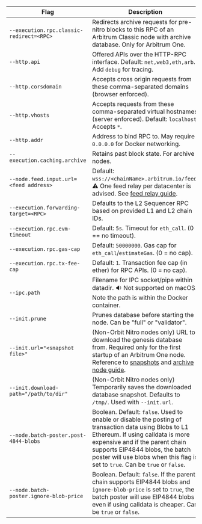 <section class='small-table'>

| Flag                                     | Description                                                                                                                                                                                                                                                                                     |
| ---------------------------------------- | ----------------------------------------------------------------------------------------------------------------------------------------------------------------------------------------------------------------------------------------------------------------------------------------------- |
| `--execution.rpc.classic-redirect=<RPC>` | Redirects archive requests for pre-nitro blocks to this RPC of an Arbitrum Classic node with archive database. Only for Arbitrum One.                                                                                                                                                           |
| `--http.api`                             | Offered APIs over the HTTP-RPC interface. Default: `net,web3,eth,arb`. Add `debug` for tracing.                                                                                                                                                                                                 |
| `--http.corsdomain`                      | Accepts cross origin requests from these comma-separated domains (browser enforced).                                                                                                                                                                                                            |
| `--http.vhosts`                          | Accepts requests from these comma-separated virtual hostnames (server enforced). Default: `localhost`. Accepts `*`.                                                                                                                                                                             |
| `--http.addr`                            | Address to bind RPC to. May require `0.0.0.0` for Docker networking.                                                                                                                                                                                                                            |
| `--execution.caching.archive`            | Retains past block state. For archive nodes.                                                                                                                                                                                                                                                    |
| `--node.feed.input.url=<feed address>`   | Default: `wss://<chainName>.arbitrum.io/feed`. ⚠️ One feed relay per datacenter is advised. See [feed relay guide](/run-arbitrum-node/sequencer/01-run-feed-relay.mdx).                                                                                                                          |
| `--execution.forwarding-target=<RPC>`    | Defaults to the L2 Sequencer RPC based on provided L1 and L2 chain IDs.                                                                                                                                                                                                                         |
| `--execution.rpc.evm-timeout`            | Default: `5s`. Timeout for `eth_call`. (0 == no timeout).                                                                                                                                                                                                                                       |
| `--execution.rpc.gas-cap`                | Default: `50000000`. Gas cap for `eth_call`/`estimateGas`. (0 = no cap).                                                                                                                                                                                                                        |
| `--execution.rpc.tx-fee-cap`             | Default: `1`. Transaction fee cap (in ether) for RPC APIs. (0 = no cap).                                                                                                                                                                                                                        |
| `--ipc.path`                             | Filename for IPC socket/pipe within datadir. 🔉 Not supported on macOS. Note the path is within the Docker container.                                                                                                                                                                           |
| `--init.prune`                           | Prunes database before starting the node. Can be "full" or "validator".                                                                                                                                                                                                                         |
| `--init.url="<snapshot file>"`           | (Non-Orbit Nitro nodes only) URL to download the genesis database from. Required only for the first startup of an Arbitrum One node. Reference to [snapshots](https://snapshot.arbitrum.foundation/index.html) and [archive node guide](/run-arbitrum-node/more-types/01-run-archive-node.mdx).  |
| `--init.download-path="/path/to/dir"`    | (Non-Orbit Nitro nodes only) Temporarily saves the downloaded database snapshot. Defaults to `/tmp/`. Used with `--init.url`.                                                                                                                                                                   |
| `--node.batch-poster.post-4844-blobs`    | Boolean. Default: `false`. Used to enable or disable the posting of transaction data using Blobs to L1 Ethereum. If using calldata is more expensive and if the parent chain supports EIP4844 blobs, the batch poster will use blobs when this flag is set to `true`. Can be `true` or `false`. |
| `--node.batch-poster.ignore-blob-price`  | Boolean. Default: `false`. If the parent chain supports EIP4844 blobs and `ignore-blob-price` is set to `true`, the batch poster will use EIP4844 blobs even if using calldata is cheaper. Can be `true` or `false`.                                                                            |

</section>
